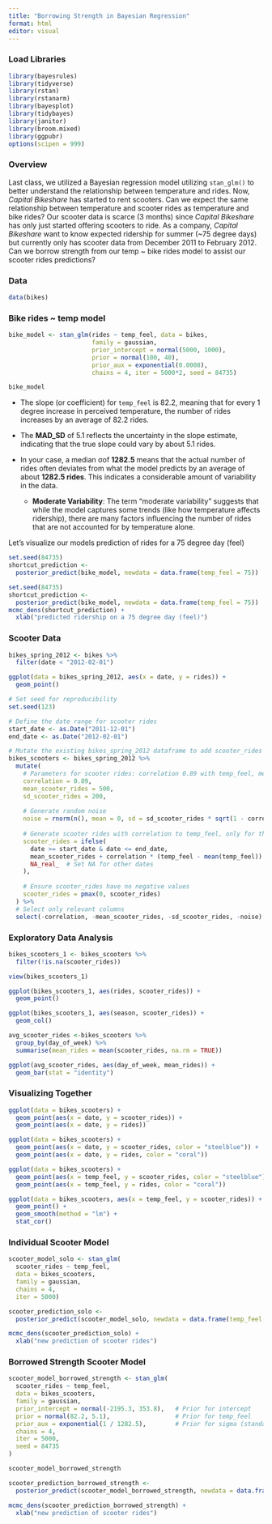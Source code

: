 ```yaml
---
title: "Borrowing Strength in Bayesian Regression"
format: html
editor: visual
---
```


### Load Libraries

```r
library(bayesrules)
library(tidyverse)
library(rstan)
library(rstanarm)
library(bayesplot)
library(tidybayes)
library(janitor)
library(broom.mixed)
library(ggpubr)
options(scipen = 999)
```

### Overview

Last class, we utilized a Bayesian regression model utilizing `stan_glm()` to better understand the relationship between temperature and rides. Now, *Capital Bikeshare* has started to rent scooters. Can we expect the same relationship between temperature and scooter rides as temperature and bike rides? Our scooter data is scarce (3 months) since *Capital Bikeshare* has only just started offering scooters to ride. As a company, *Capital Bikeshare* want to know expected ridership for summer (\~75 degree days) but currently only has scooter data from December 2011 to February 2012. Can we borrow strength from our temp \~ bike rides model to assist our scooter rides predictions?

### Data

```r
data(bikes)
```

### Bike rides \~ temp model

```r
bike_model <- stan_glm(rides ~ temp_feel, data = bikes,
                       family = gaussian,
                       prior_intercept = normal(5000, 1000),
                       prior = normal(100, 40), 
                       prior_aux = exponential(0.0008),
                       chains = 4, iter = 5000*2, seed = 84735)
```

```r
bike_model
```

-   The slope (or coefficient) for `temp_feel` is 82.2, meaning that for every 1 degree increase in perceived temperature, the number of rides increases by an average of 82.2 rides.

-   The **MAD_SD** of 5.1 reflects the uncertainty in the slope estimate, indicating that the true slope could vary by about 5.1 rides.

-   In your case, a median σ\sigmaσ of **1282.5** means that the actual number of rides often deviates from what the model predicts by an average of about **1282.5 rides**. This indicates a considerable amount of variability in the data.

    -   **Moderate Variability**: The term "moderate variability" suggests that while the model captures some trends (like how temperature affects ridership), there are many factors influencing the number of rides that are not accounted for by temperature alone.

Let's visualize our models prediction of rides for a 75 degree day (feel)

```r
set.seed(84735)
shortcut_prediction <- 
  posterior_predict(bike_model, newdata = data.frame(temp_feel = 75))
```

```r

set.seed(84735)
shortcut_prediction <- 
  posterior_predict(bike_model, newdata = data.frame(temp_feel = 75))
mcmc_dens(shortcut_prediction) + 
  xlab("predicted ridership on a 75 degree day (feel)")
```

### Scooter Data

```r
bikes_spring_2012 <- bikes %>% 
  filter(date < "2012-02-01")
```

```r
ggplot(data = bikes_spring_2012, aes(x = date, y = rides)) +
  geom_point()
```

```r
# Set seed for reproducibility
set.seed(123)

# Define the date range for scooter rides
start_date <- as.Date("2011-12-01")
end_date <- as.Date("2012-02-01")

# Mutate the existing bikes_spring_2012 dataframe to add scooter_rides
bikes_scooters <- bikes_spring_2012 %>%
  mutate(
    # Parameters for scooter rides: correlation 0.89 with temp_feel, mean 500, sd 200
    correlation = 0.89,
    mean_scooter_rides = 500,
    sd_scooter_rides = 200,
    
    # Generate random noise
    noise = rnorm(n(), mean = 0, sd = sd_scooter_rides * sqrt(1 - correlation^2)),
    
    # Generate scooter rides with correlation to temp_feel, only for the specified dates
    scooter_rides = ifelse(
      date >= start_date & date <= end_date,
      mean_scooter_rides + correlation * (temp_feel - mean(temp_feel)) * (sd_scooter_rides / sd(temp_feel)) + noise,
      NA_real_  # Set NA for other dates
    ),
    
    # Ensure scooter_rides have no negative values
    scooter_rides = pmax(0, scooter_rides)
  ) %>%
  # Select only relevant columns
  select(-correlation, -mean_scooter_rides, -sd_scooter_rides, -noise)
```

### Exploratory Data Analysis

```r

bikes_scooters_1 <- bikes_scooters %>% 
  filter(!is.na(scooter_rides))

view(bikes_scooters_1)
```

```r
ggplot(bikes_scooters_1, aes(rides, scooter_rides)) +
  geom_point()

ggplot(bikes_scooters_1, aes(season, scooter_rides)) +
  geom_col()

avg_scooter_rides <-bikes_scooters %>% 
  group_by(day_of_week) %>% 
  summarise(mean_rides = mean(scooter_rides, na.rm = TRUE))

ggplot(avg_scooter_rides, aes(day_of_week, mean_rides)) +
  geom_bar(stat = "identity")

```

### Visualizing Together

```r
ggplot(data = bikes_scooters) +
  geom_point(aes(x = date, y = scooter_rides)) +
  geom_point(aes(x = date, y = rides)) 
```

```r
ggplot(data = bikes_scooters) +
  geom_point(aes(x = date, y = scooter_rides, color = "steelblue")) +
  geom_point(aes(x = date, y = rides, color = "coral")) 
```

```r
ggplot(data = bikes_scooters) +
  geom_point(aes(x = temp_feel, y = scooter_rides, color = "steelblue")) +
  geom_point(aes(x = temp_feel, y = rides, color = "coral")) 
```

```r
ggplot(data = bikes_scooters, aes(x = temp_feel, y = scooter_rides)) +
  geom_point() +
  geom_smooth(method = "lm") +
  stat_cor() 
```

### Individual Scooter Model

```r
scooter_model_solo <- stan_glm(
  scooter_rides ~ temp_feel, 
  data = bikes_scooters,
  family = gaussian,
  chains = 4,
  iter = 5000)
```

```r
scooter_prediction_solo <- 
  posterior_predict(scooter_model_solo, newdata = data.frame(temp_feel = 75))
```

```r
mcmc_dens(scooter_prediction_solo) + 
  xlab("new prediction of scooter rides")
```

### Borrowed Strength Scooter Model

```r
scooter_model_borrowed_strength <- stan_glm(
  scooter_rides ~ temp_feel, 
  data = bikes_scooters,
  family = gaussian,
  prior_intercept = normal(-2195.3, 353.8),   # Prior for intercept
  prior = normal(82.2, 5.1),                  # Prior for temp_feel
  prior_aux = exponential(1 / 1282.5),        # Prior for sigma (standard deviation)
  chains = 4,
  iter = 5000,
  seed = 84735
)

```

```r
scooter_model_borrowed_strength
```

```r
scooter_prediction_borrowed_strength <- 
  posterior_predict(scooter_model_borrowed_strength, newdata = data.frame(temp_feel = 75))
```

```r
mcmc_dens(scooter_prediction_borrowed_strength) + 
  xlab("new prediction of scooter rides")
```
